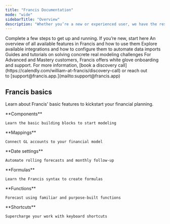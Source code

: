 ```yaml
---
title: "Francis Documentation"
mode: "wide"
sidebarTitle: "Overview"
description: "Whether you’re a new or experienced user, we have the resources you need to succeed."
---
```


<CardGroup cols={2}>
  <Card title="Quickstart (<10 min)" icon="forward" href="/documentation/getting-started/onboarding-guide">
    Complete a few steps to get up and running. If you’re new, start here
  </Card>

  <Card title="Features" icon="diamonds-4" href="/documentation/features/overview">
    An overview of all available features in Francis and how to use them
  </Card>

  <Card title="Integrations" icon="database" href="/integrations/accounting/overview">
    Explore available integrations and how to configure them to automate data imports
  </Card>

  <Card title="Masterclasses" icon="graduation-cap" href="/masterclasses/overview">
    Guides and tutorials on solving concrete real modeling challenges
  </Card>
</CardGroup>

<Tip>
  For Advanced and Mastery customers, Francis offers white glove onboarding and support. For more information, [book a discovery call](https://calendly.com/william-at-francis/discovery-call) or reach out to [support@francis.app.](mailto:support@francis.app)
</Tip>

## Francis basics

Learn about Francis' basic features to kickstart your financial planning.

<CardGroup cols={3}>
  <Card href="/documentation/features/modeling/components">
    **Components**

    Learn the basic building blocks to start modeling
  </Card>

  <Card href="/documentation/features/modeling/mappings">
    **Mappings**

    Connect GL accounts to your financial model
  </Card>

  <Card href="/documentation/features/modeling/date-settings">
    **Date settings**

    Automate rolling forecasts and monthly follow-up
  </Card>

  <Card href="/documentation/features/modeling/formulas">
    **Formulas**

    Learn the Francis syntax to create formulas
  </Card>

  <Card href="/documentation/features/modeling/functions">
    **Functions**

    Forecast using familiar and purpose-built functions
  </Card>

  <Card href="/documentation/features/modeling/shortcuts">
    **Shortcuts**

    Supercharge your work with keyboard shortcuts
  </Card>
</CardGroup>